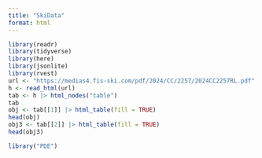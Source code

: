 ```yaml
---
title: "SkiData"
format: html
---
```


```r
library(readr)
library(tidyverse)
library(here)
library(jsonlite)
library(rvest)
url <- "https://medias4.fis-ski.com/pdf/2024/CC/2257/2024CC2257RL.pdf"
h <- read_html(url)
tab <- h |> html_nodes("table")
tab
obj <- tab[[1]] |> html_table(fill = TRUE)
head(obj)
obj3 <- tab[[2]] |> html_table(fill = TRUE)
head(obj3)
```

```r
library("PDE")
```

